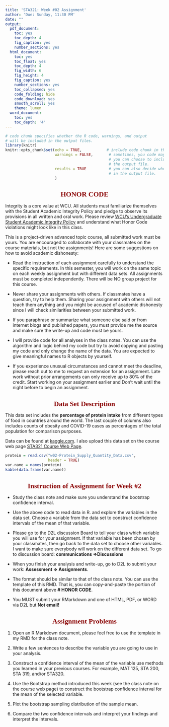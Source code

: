 ---
title: 'STA321: Week #02 Assignment'
author: 'Due: Sunday, 11:30 PM'
date: ""
output:
  pdf_document: 
    toc: yes
    toc_depth: 4
    fig_caption: yes
    number_sections: yes
  html_document:
    toc: yes
    toc_float: yes
    toc_depth: 4
    fig_width: 6
    fig_height: 4
    fig_caption: yes
    number_sections: yes
    toc_collapsed: yes
    code_folding: hide
    code_download: yes
    smooth_scroll: yes
    theme: lumen
  word_document:
    toc: yes
    toc_depth: '4'
---

<style type="text/css">
h1.title {
  font-size: 20px;
  color: DarkRed;
  text-align: center;
}
h4.author { /* Header 4 - and the author and data headers use this too  */
    font-size: 18px;
  font-family: "Times New Roman", Times, serif;
  color: DarkRed;
  text-align: center;
}
h4.date { /* Header 4 - and the author and data headers use this too  */
  font-size: 18px;
  font-family: "Times New Roman", Times, serif;
  color: DarkBlue;
  text-align: center;
}
h1 { /* Header 3 - and the author and data headers use this too  */
    font-size: 22px;
    font-family: "Times New Roman", Times, serif;
    color: darkred;
    text-align: center;
}
h2 { /* Header 3 - and the author and data headers use this too  */
    font-size: 18px;
    font-family: "Times New Roman", Times, serif;
    color: navy;
    text-align: left;
}

h3 { /* Header 3 - and the author and data headers use this too  */
    font-size: 15px;
    font-family: "Times New Roman", Times, serif;
    color: navy;
    text-align: left;
}

h4 { /* Header 4 - and the author and data headers use this too  */
    font-size: 18px;
    font-family: "Times New Roman", Times, serif;
    color: darkred;
    text-align: left;
}
</style>


```{r setup, include=FALSE}
# code chunk specifies whether the R code, warnings, and output 
# will be included in the output files.
library(knitr)
knitr::opts_chunk$set(echo = TRUE,           # include code chunk in the output file
                      warnings = FALSE,       # sometimes, you code may produce warning messages,
                                              # you can choose to include the warning messages in
                                              # the output file. 
                      results = TRUE          # you can also decide whether to include the output
                                              # in the output file.
                      )   
```


# HONOR CODE

Integrity is a core value at WCU. All students must familiarize themselves with the Student Academic Integrity Policy and pledge to observe its provisions in all written and oral work. Please review [WCU’s Undergraduate Student Academic Integrity Policy](https://catalog.wcupa.edu/undergraduate/academic-policies-procedures/academic-integrity/) and understand what Honor Code violations might look like in this class.

This is a project-driven advanced topic course, all submitted work must be yours. You are encouraged to collaborate with your classmates on the course materials, but not the assignments! Here are some suggestions on how to avoid academic dishonesty:

* Read the instruction of each assignment carefully to understand the specific requirements. In this semester, you will work on the same topic on each weekly assignment but with different data sets. All assignments must be completed independently. There will be NO group project for this course. 

* Never share your assignments with others. If classmates have a question, try to help them. Sharing your assignment with others will not teach them anything and you might be accused of academic dishonesty since I will check similarities between your submitted work.

* If you paraphrase or summarize what someone else said or from internet blogs and published papers, you must provide me the source and make sure the write-up and code must be yours. 

* I will provide code for all analyses in the class notes. You can use the algorithm and logic behind my code but try to avoid copying and pasting my code and only change the name of the data. You are expected to give meaningful names to R objects by yourself.

* If you experience unusual circumstances and cannot meet the deadline, please reach out to me to request an extension for an assignment. Late work without prior arrangements can only receive up to 80% of the credit. Start working on your assignment earlier and Don’t wait until the night before to begin an assignment.


# Data Set Description

This data set includes the **percentage of protein intake** from different types of food in countries around the world. The last couple of columns also includes counts of obesity and COVID-19 cases as percentages of the total population for comparison purposes.


Data can be found at [kaggle.com](https://www.kaggle.com/mariaren/covid19-healthy-diet-dataset?select=Protein_Supply_Quantity_Data.csv). I also upload this data set on the course web page [STA321 Course Web Page](https://stat321.s3.amazonaws.com/w03-Protein_Supply_Quantity_Data.csv).


```{r}
protein = read.csv("w02-Protein_Supply_Quantity_Data.csv", 
                   header = TRUE)
var.name = names(protein)
kable(data.frame(var.name))
```


# Instruction of Assignment for Week #2

* Study the class note and make sure you understand the bootstrap confidence interval.

* Use the above code to read data in R. and explore the variables in the data set. Choose a variable from the data set to construct confidence intervals of the mean of that variable.

* Please go to the D2L discussion Board to tell your class which variable you will use for your assignment. If that variable has been chosen by your classmates, then go back to the data set to choose other variables. I want to make sure everybody will work on the different data set. To go to discussion board: **communications =>Discussions**

* When you finish your analysis and write-up, go to D2L to submit your work: **Assessment => Assignments**.

* The format should be similar to that of the class note. You can use the template of this RMD. That is, you can copy-and-paste the portion of this document above **# HONOR CODE**. 

* You MUST submit your RMarkdown and one of HTML, PDF, or WORD via D2L but **Not email!**


# Assignment Problems

1. Open an R Markdown document, please feel free to use the template in my RMD for the class note.

2. Write a few sentences to describe the variable you are going to use in your analysis.

3. Construct a confidence interval of the mean of the variable use methods you learned in your previous courses. For example, MAT 125, STA 200, STA 319, and/or STA320.

4. Use the Bootstrap method introduced this week (see the class note on the course web page) to construct the bootstrap confidence interval for the mean of the selected variable.

5. Plot the bootstrap sampling distribution of the sample mean.

6. Compare the two confidence intervals and interpret your findings and interpret the intervals.







